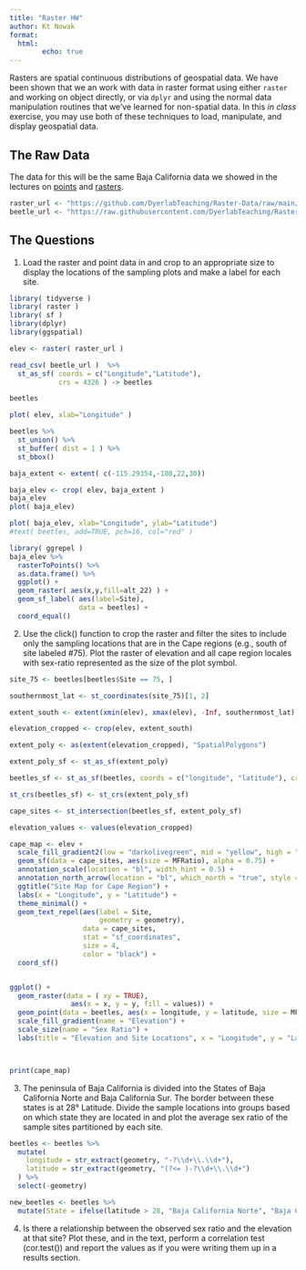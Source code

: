 ```yaml
---
title: "Raster HW"
author: Kt Nowak
format: 
  html:
        echo: true
---
```


Rasters are spatial continuous distributions of geospatial data.  We have been shown that we an work with data in raster format using either `raster` and working on object directly, or via `dplyr` and using the normal data manipulation routines that we've learned for non-spatial data.  In this *in class* exercise, you may use both of these techniques to load, manipulate, and display geospatial data.

## The Raw Data

The data for this will be the same Baja California data we showed in the lectures on [points](https://dyerlab.github.io/ENVS-Lectures/spatial/spatial_points/slides.html#1) and [rasters](https://dyerlab.github.io/ENVS-Lectures/spatial/rasters/slides.html#1).  

```r
raster_url <- "https://github.com/DyerlabTeaching/Raster-Data/raw/main/data/alt_22.tif"
beetle_url <- "https://raw.githubusercontent.com/DyerlabTeaching/Raster-Data/main/data/AraptusDispersalBias.csv"
```


## The Questions

1. Load the raster and point data in and crop to an appropriate size to display the locations of the sampling plots and make a label for each site.

```r
library( tidyverse )
library( raster )
library( sf ) 
library(dplyr)
library(ggspatial)

elev <- raster( raster_url )

read_csv( beetle_url )  %>% 
  st_as_sf( coords = c("Longitude","Latitude"), 
            crs = 4326 ) -> beetles 

beetles
```



```r
plot( elev, xlab="Longitude" )
```


```r
beetles %>%
  st_union() %>%
  st_buffer( dist = 1 ) %>%
  st_bbox() 

baja_extent <- extent( c(-115.29354,-108,22,30))

baja_elev <- crop( elev, baja_extent )
baja_elev
plot( baja_elev) 

```


```r
plot( baja_elev, xlab="Longitude", ylab="Latitude")
#text( beetles, add=TRUE, pch=16, col="red" )
```


```r
library( ggrepel )
baja_elev %>%
  rasterToPoints() %>%
  as.data.frame() %>% 
  ggplot() +
  geom_raster( aes(x,y,fill=alt_22) ) +
  geom_sf_label( aes(label=Site), 
                 data = beetles) +
  coord_equal()
```




2. Use the click() function to crop the raster and filter the sites to include only the sampling locations that are in the Cape regions (e.g., south of site labeled #75).  Plot the raster of elevation and all cape region locales with sex-ratio represented as the size of the plot symbol.

```r

site_75 <- beetles[beetles$Site == 75, ]

southernmost_lat <- st_coordinates(site_75)[1, 2]

extent_south <- extent(xmin(elev), xmax(elev), -Inf, southernmost_lat)

elevation_cropped <- crop(elev, extent_south)

extent_poly <- as(extent(elevation_cropped), "SpatialPolygons")

extent_poly_sf <- st_as_sf(extent_poly)

beetles_sf <- st_as_sf(beetles, coords = c("longitude", "latitude"), crs = 4326)

st_crs(beetles_sf) <- st_crs(extent_poly_sf)

cape_sites <- st_intersection(beetles_sf, extent_poly_sf)

elevation_values <- values(elevation_cropped)

cape_map <- elev + 
  scale_fill_gradient2(low = "darkolivegreen", mid = "yellow", high = "brown", midpoint = 1000) +
  geom_sf(data = cape_sites, aes(size = MFRatio), alpha = 0.75) + 
  annotation_scale(location = "bl", width_hint = 0.5) +
  annotation_north_arrow(location = "bl", which_north = "true", style = north_arrow_fancy_orienteering()) +
  ggtitle("Site Map for Cape Region") +
  labs(x = "Longitude", y = "Latitude") +
  theme_minimal() +
  geom_text_repel(aes(label = Site,
                      geometry = geometry),
                  data = cape_sites,
                  stat = "sf_coordinates", 
                  size = 4, 
                  color = "black") + 
  coord_sf()


ggplot() +
  geom_raster(data = ( xy = TRUE), 
               aes(x = x, y = y, fill = values)) +
  geom_point(data = beetles, aes(x = longitude, y = latitude, size = MFRatio, color = SexRatio)) +
  scale_fill_gradient(name = "Elevation") +
  scale_size(name = "Sex Ratio") +
  labs(title = "Elevation and Site Locations", x = "Longitude", y = "Latitude")



print(cape_map)

```

3. The peninsula of Baja California is divided into the States of Baja California Norte and Baja California Sur. The border between these states is at 28° Latitude. Divide the sample locations into groups based on which state they are located in and plot the average sex ratio of the sample sites partitioned by each site.  

```r

beetles <- beetles %>%
  mutate(
    longitude = str_extract(geometry, "-?\\d+\\.\\d+"),
    latitude = str_extract(geometry, "(?<= )-?\\d+\\.\\d+")
  ) %>%
  select(-geometry)

new_beetles <- beetles %>%
  mutate(State = ifelse(latitude > 28, "Baja California Norte", "Baja California Sur"))


```

4. Is there a relationship between the observed sex ratio and the elevation at that site?  Plot these, and in the text, perform a correlation test (cor.test()) and report the values as if you were writing them up in a results section.

